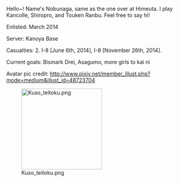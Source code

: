 Hello~! Name's Nobunaga, same as the one over at Himeuta. I play Kancolle, Shiropro, and Touken Ranbu. Feel free to say hi!

Enlisted: March 2014

Server: Kanoya Base

Casualties: 2. I-8 [June 6th, 2014], I-8 [November 26th, 2014].

Current goals: Bismark Drei, Asagumo, more girls to kai ni

Avatar pic credit: http://www.pixiv.net/member_illust.php?mode=medium&illust_id=48723704

[[File:Kuso teitoku.png|thumb|214x214px|left]]